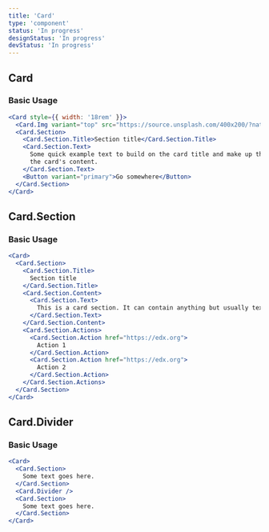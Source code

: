 ```yaml
---
title: 'Card'
type: 'component'
status: 'In progress'
designStatus: 'In progress'
devStatus: 'In progress'
---
```



## Card

### Basic Usage

```jsx live
<Card style={{ width: '18rem' }}>
  <Card.Img variant="top" src="https://source.unsplash.com/400x200/?nature,flower" />
  <Card.Section>
    <Card.Section.Title>Section title</Card.Section.Title>
    <Card.Section.Text>
      Some quick example text to build on the card title and make up the bulk of
      the card's content.
    </Card.Section.Text>
    <Button variant="primary">Go somewhere</Button>
  </Card.Section>
</Card>
```

## Card.Section

### Basic Usage

```jsx live
<Card>
  <Card.Section>
    <Card.Section.Title>
      Section title
    </Card.Section.Title>
    <Card.Section.Content>
      <Card.Section.Text>
        This is a card section. It can contain anything but usually text, a list, or list of links. Multiple sections have a card divider between them.
      </Card.Section.Text>
    </Card.Section.Content>
    <Card.Section.Actions>
      <Card.Section.Action href="https://edx.org">
        Action 1
      </Card.Section.Action>
      <Card.Section.Action href="https://edx.org">
        Action 2
      </Card.Section.Action>
    </Card.Section.Actions>
  </Card.Section>
</Card>
```

## Card.Divider

### Basic Usage

```jsx live
<Card>
  <Card.Section>
    Some text goes here.
  </Card.Section>
  <Card.Divider />
  <Card.Section>
    Some text goes here.
  </Card.Section>
</Card>
```
